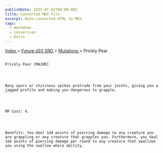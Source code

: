 ```yaml
---
publishDate: 2023-01-02T00:00:00Z
title: Converted MDX File
excerpt: Auto-converted HTML to MDX.
tags:
  - markdown
  - conversion
  - Astro
---
```


[
Index
](-index) >
[
Future d20 SRD
](future-d20-srd-index) >
[
Mutations
](future-d20-srd-mutations-index) > Prickly Pear

##

    Prickly Pear [MAJOR]




    Bony spurs or chitinous spikes protrude from your joints, giving you a jagged profile and making you dangerous to grapple.




    MP Cost: 4.




    Benefits: You deal 1d4 points of piercing damage to any creature you are grappling or any creature that grapples you. Furthermore, you deal 1d4 points of piercing damage per round to any creature that swallows you using the swallow whole ability.
